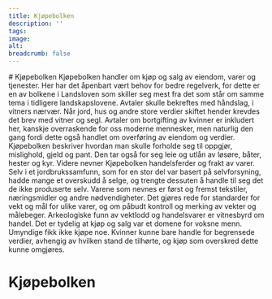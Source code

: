 ```yaml
---
title: Kjøpebolken
description: ''
tags:
image: 
alt: 
breadcrumb: false
---
```



<SitatHero 
    title='Kjøp'
    ingress='«De avtalene som er inngått ved håndslag, og som kan holdes i samsvar med lovene, skal holdes.»'  
    footer='Kjøpebolken, kapittel 13'
/>
 
<Spacer height={6}/>

<Container stil="firstletter text-left text-xl" margin={10}>
    # Kjøpebolken
    Kjøpebolken handler om kjøp og salg av eiendom, varer og tjenester. Her har det åpenbart vært behov for bedre regelverk, for dette er en av bolkene i Landsloven som skiller seg mest fra det som står om samme tema i tidligere landskapslovene. Avtaler skulle bekreftes med håndslag, i vitners nærvær. Når jord, hus og andre store verdier skiftet hender krevdes det brev med vitner og segl. Avtaler om bortgifting av kvinner er inkludert her, kanskje overraskende for oss moderne mennesker, men naturlig den gang fordi dette også handlet om overføring av eiendom og verdier. Kjøpebolken beskriver hvordan man skulle forholde seg til oppgjør, mislighold, gjeld og pant. Den tar også for seg leie og utlån av løsøre, båter, hester og kyr. Videre nevner Kjøpebolken handelsferder og frakt av varer. Selv i et jordbrukssamfunn, som for en stor del var basert på selvforsyning, hadde mange et overskudd å selge, og trengte dessuten å handle til seg det de ikke produserte selv. Varene som nevnes er først og fremst tekstiler, næringsmidler og andre nødvendigheter. Det gjøres rede for standarder for vekt og mål for ulike varer, og om påbudt kontroll og merking av vekter og målebeger. Arkeologiske funn av vektlodd og handelsvarer er vitnesbyrd om handel. Det er tydelig at kjøp og salg var et domene for voksne menn. Umyndige fikk ikke kjøpe noe. Kvinner kunne bare handle for begrensede verdier, avhengig av hvilken stand de tilhørte, og kjøp som overskred dette kunne omgjøres.
</Container>

<Container>

<SubTextsCards items={site.kjoepebolken} meta={meta} columns={2} gap={10}/>

</Container>

# Kjøpebolken

